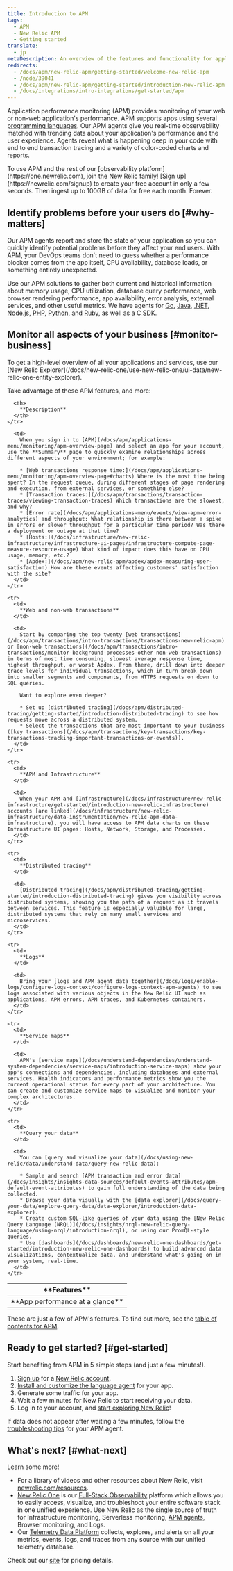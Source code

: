 ```yaml
---
title: Introduction to APM
tags:
  - APM
  - New Relic APM
  - Getting started
translate:
  - jp
metaDescription: An overview of the features and functionality for application performance management in New Relic.
redirects:
  - /docs/apm/new-relic-apm/getting-started/welcome-new-relic-apm
  - /node/39041
  - /docs/apm/new-relic-apm/getting-started/introduction-new-relic-apm
  - /docs/integrations/intro-integrations/get-started/apm
---
```


Application performance monitoring (APM) provides monitoring of your web or non-web application's performance. APM supports apps using several [programming languages](https://docs.newrelic.com/docs/agents/manage-apm-agents/installation/install-agent#apm-install). Our APM agents give you real-time observability matched with trending data about your application's performance and the user experience. Agents reveal what is happening deep in your code with end to end transaction tracing and a variety of color-coded charts and reports.

<Callout variant="tip">
  To use APM and the rest of our [observability platform](https://one.newrelic.com), join the New Relic family! [Sign up](https://newrelic.com/signup) to create your free account in only a few seconds. Then ingest up to 100GB of data for free each month. Forever.
</Callout>

## Identify problems before your users do [#why-matters]

Our APM agents report and store the state of your application so you can quickly identify potential problems before they affect your end users. With APM, your DevOps teams don't need to guess whether a performance blocker comes from the app itself, CPU availability, database loads, or something entirely unexpected.

Use our APM solutions to gather both current and historical information about memory usage, CPU utilization, database query performance, web browser rendering performance, app availability, error analysis, external services, and other useful metrics. We have agents for [Go](/docs/agents/go-agent/get-started/introduction-new-relic-go), [Java](/docs/agents/java-agent/getting-started/introduction-new-relic-java), [.NET](/docs/agents/net-agent/getting-started/introduction-new-relic-net), [Node.js](/docs/agents/nodejs-agent/getting-started/introduction-new-relic-nodejs), [PHP](/docs/agents/php-agent/getting-started/introduction-new-relic-php), [Python](/docs/agents/python-agent/getting-started/introduction-new-relic-python), and [Ruby](/docs/agents/ruby-agent/getting-started/introduction-new-relic-ruby), as well as a [C SDK](/docs/agents/c-sdk/get-started/introduction-c-sdk).

## Monitor all aspects of your business [#monitor-business]

<Callout variant="tip">
  To get a high-level overview of all your applications and services, use our [New Relic Explorer](/docs/new-relic-one/use-new-relic-one/ui-data/new-relic-one-entity-explorer).
</Callout>

Take advantage of these APM features, and more:

<table>
  <thead>
    <tr>
      <th style={{ width: "200px" }}>
        **Features**
      </th>

      <th>
        **Description**
      </th>
    </tr>
  </thead>

  <tbody>
    <tr>
      <td>
        **App performance at a glance**
      </td>

      <td>
        When you sign in to [APM](/docs/apm/applications-menu/monitoring/apm-overview-page) and select an app for your account, use the **Summary** page to quickly examine relationships across different aspects of your environment; for example:

        * [Web transactions response time:](/docs/apm/applications-menu/monitoring/apm-overview-page#charts) Where is the most time being spent? In the request queue, during different stages of page rendering and execution, from external services, or something else?
        * [Transaction traces:](/docs/apm/transactions/transaction-traces/viewing-transaction-traces) Which transactions are the slowest, and why?
        * [Error rate](/docs/apm/applications-menu/events/view-apm-error-analytics) and throughput: What relationship is there between a spike in errors or slower throughput for a particular time period? Was there a deployment or outage at that time?
        * [Hosts:](/docs/infrastructure/new-relic-infrastructure/infrastructure-ui-pages/infrastructure-compute-page-measure-resource-usage) What kind of impact does this have on CPU usage, memory, etc.?
        * [Apdex:](/docs/apm/new-relic-apm/apdex/apdex-measuring-user-satisfaction) How are these events affecting customers' satisfaction with the site?
      </td>
    </tr>

    <tr>
      <td>
        **Web and non-web transactions**
      </td>

      <td>
        Start by comparing the top twenty [web transactions](/docs/apm/transactions/intro-transactions/transactions-new-relic-apm) or [non-web transactions](/docs/apm/transactions/intro-transactions/monitor-background-processes-other-non-web-transactions) in terms of most time consuming, slowest average response time, highest throughput, or worst Apdex. From there, drill down into deeper trace levels for individual transactions, which in turn break down into smaller segments and components, from HTTPS requests on down to SQL queries.

        Want to explore even deeper?

        * Set up [distributed tracing](/docs/apm/distributed-tracing/getting-started/introduction-distributed-tracing) to see how requests move across a distributed system.
        * Select the transactions that are most important to your business ([key transactions](/docs/apm/transactions/key-transactions/key-transactions-tracking-important-transactions-or-events)).
      </td>
    </tr>

    <tr>
      <td>
        **APM and Infrastructure**
      </td>

      <td>
        When your APM and [Infrastructure](/docs/infrastructure/new-relic-infrastructure/get-started/introduction-new-relic-infrastructure) accounts [are linked](/docs/infrastructure/new-relic-infrastructure/data-instrumentation/new-relic-apm-data-infrastructure), you will have access to APM data charts on these Infrastructure UI pages: Hosts, Network, Storage, and Processes.
      </td>
    </tr>

    <tr>
      <td>
        **Distributed tracing**
      </td>

      <td>
        [Distributed tracing](/docs/apm/distributed-tracing/getting-started/introduction-distributed-tracing) gives you visibility across distributed systems, showing you the path of a request as it travels between services. This feature is especially valuable for large, distributed systems that rely on many small services and microservices.
      </td>
    </tr>

    <tr>
      <td>
        **Logs**
      </td>

      <td>
        Bring your [logs and APM agent data together](/docs/logs/enable-logs/configure-logs-context/configure-logs-context-apm-agents) to see logs associated with various objects in the New Relic UI such as applications, APM errors, APM traces, and Kubernetes containers.
      </td>
    </tr>

    <tr>
      <td>
        **Service maps**
      </td>

      <td>
        APM's [service maps](/docs/understand-dependencies/understand-system-dependencies/service-maps/introduction-service-maps) show your app's connections and dependencies, including databases and external services. Health indicators and performance metrics show you the current operational status for every part of your architecture. You can create and customize service maps to visualize and monitor your complex architectures.
      </td>
    </tr>

    <tr>
      <td>
        **Query your data**
      </td>

      <td>
        You can [query and visualize your data](/docs/using-new-relic/data/understand-data/query-new-relic-data):

        * Sample and search [APM transaction and error data](/docs/insights/insights-data-sources/default-events-attributes/apm-default-event-attributes) to gain full understanding of the data being collected.
        * Browse your data visually with the [data explorer](/docs/query-your-data/explore-query-data/data-explorer/introduction-data-explorer).
        * Create custom SQL-like queries of your data using the [New Relic Query Language (NRQL)](/docs/insights/nrql-new-relic-query-language/using-nrql/introduction-nrql), or using our PromQL-style queries.
        * Use [dashboards](/docs/dashboards/new-relic-one-dashboards/get-started/introduction-new-relic-one-dashboards) to build advanced data visualizations, contextualize data, and understand what's going on in your system, real-time.
      </td>
    </tr>
  </tbody>
</table>

These are just a few of APM's features. To find out more, see the [table of contents for APM](/docs/apm).

## Ready to get started? [#get-started]

Start benefiting from APM in 5 simple steps (and just a few minutes!).

1. [Sign up](https://newrelic.com/signup/) for a [New Relic account](/docs/accounts-partnerships/accounts/account-setup/create-your-new-relic-account).
2. [Install and customize the language agent](/docs/agents/manage-apm-agents/installation/install-agent#apm-install) for your app.
3. Generate some traffic for your app.
4. Wait a few minutes for New Relic to start receiving your data.
5. Log in to your account, and [start exploring New Relic](/docs/new-relic-one/use-new-relic-one/get-started/introduction-new-relic-one)!

If data does not appear after waiting a few minutes, follow the [troubleshooting tips](/docs/agents/manage-apm-agents/troubleshooting/not-seeing-data) for your APM agent.

## What's next? [#what-next]

Learn some more!

* For a library of videos and other resources about New Relic, visit [newrelic.com/resources](https://newrelic.com/resources).
* [New Relic One](/docs/new-relic-one/use-new-relic-one/get-started/introduction-new-relic-one) is our [Full-Stack Observability](https://docs.newrelic.com/docs/full-stack-observability/monitor-everything/get-started-new-relic-monitoring-tools/get-started-full-stack-observability) platform which allows you to easily access, visualize, and troubleshoot your entire software stack in one unified experience. Use New Relic as the single source of truth for Infrastructure monitoring, Serverless monitoring, [APM agents](/docs/agents), Browser monitoring, and Logs.
* Our [Telemetry Data Platform](https://docs.newrelic.com/docs/telemetry-data-platform/get-started/capabilities/get-know-telemetry-data-platform) collects, explores, and alerts on all your metrics, events, logs, and traces from any source with our unified telemetry database.

Check out our [site](https://newrelic.com/pricing) for pricing details.
